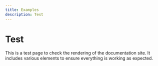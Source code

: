 ```yaml
---
title: Examples
description: Test
---
```


# Test
This is a test page to check the rendering of the documentation site. It includes various elements to ensure everything is working as expected.
